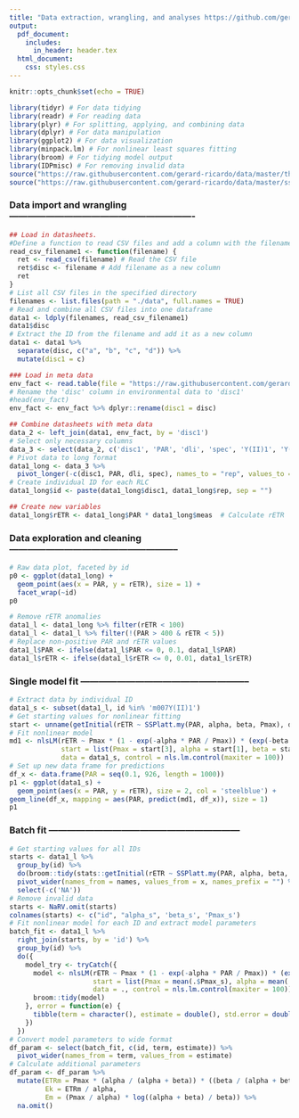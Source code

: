 ```yaml
---
title: "Data extraction, wrangling, and analyses https://github.com/gerard-ricardo/PAM-RLC-analysis.git"
output:
  pdf_document:
    includes:
      in_header: header.tex
  html_document:
    css: styles.css
---
```

```r
knitr::opts_chunk$set(echo = TRUE)
```
```r
library(tidyr) # For data tidying
library(readr) # For reading data
library(plyr) # For splitting, applying, and combining data
library(dplyr) # For data manipulation
library(ggplot2) # For data visualization
library(minpack.lm) # For nonlinear least squares fitting
library(broom) # For tidying model output
library(IDPmisc) # For removing invalid data
source("https://raw.githubusercontent.com/gerard-ricardo/data/master/theme_sleek2")
source("https://raw.githubusercontent.com/gerard-ricardo/data/master/ssplattmy")
```
### Data import and wrangling-------------------------------------------------------------
```r
## Load in datasheets. 
#Define a function to read CSV files and add a column with the filename
read_csv_filename1 <- function(filename) {
  ret <- read_csv(filename) # Read the CSV file
  ret$disc <- filename # Add filename as a new column
  ret
}
# List all CSV files in the specified directory
filenames <- list.files(path = "./data", full.names = TRUE)
# Read and combine all CSV files into one dataframe
data1 <- ldply(filenames, read_csv_filename1)
data1$disc
# Extract the ID from the filename and add it as a new column
data1 <- data1 %>%
  separate(disc, c("a", "b", "c", "d")) %>%
  mutate(disc1 = c)

### Load in meta data
env_fact <- read.table(file = "https://raw.githubusercontent.com/gerard-ricardo/data/master/postset%20treat%20mil", header = TRUE, dec = ",", na.strings = c("", ".", "NA"))
# Rename the 'disc' column in environmental data to 'disc1'
#head(env_fact)
env_fact <- env_fact %>% dplyr::rename(disc1 = disc)

## Combine datasheets with meta data
data_2 <- left_join(data1, env_fact, by = 'disc1')
# Select only necessary columns
data_3 <- select(data_2, c('disc1', 'PAR', 'dli', 'spec', 'Y(II)1', 'Y(II)2', 'Y(II)3'))
# Pivot data to long format
data1_long <- data_3 %>%
  pivot_longer(-c(disc1, PAR, dli, spec), names_to = "rep", values_to = "meas")
# Create individual ID for each RLC
data1_long$id <- paste(data1_long$disc1, data1_long$rep, sep = "")

## Create new variables
data1_long$rETR <- data1_long$PAR * data1_long$meas  # Calculate rETR
```
### Data exploration and cleaning--------------------------------------------------------
```r
# Raw data plot, faceted by id
p0 <- ggplot(data1_long) + 
  geom_point(aes(x = PAR, y = rETR), size = 1) + 
  facet_wrap(~id)
p0

# Remove rETR anomalies
data1_l <- data1_long %>% filter(rETR < 100)
data1_l <- data1_l %>% filter(!(PAR > 400 & rETR < 5))
# Replace non-positive PAR and rETR values
data1_l$PAR <- ifelse(data1_l$PAR <= 0, 0.1, data1_l$PAR)
data1_l$rETR <- ifelse(data1_l$rETR <= 0, 0.01, data1_l$rETR)
```
### Single model fit --------------------------------------------------------
```r
# Extract data by individual ID
data1_s <- subset(data1_l, id %in% 'm007Y(II)1')  
# Get starting values for nonlinear fitting
start <- unname(getInitial(rETR ~ SSPlatt.my(PAR, alpha, beta, Pmax), data1_s))
# Fit nonlinear model
md1 <- nlsLM(rETR ~ Pmax * (1 - exp(-alpha * PAR / Pmax)) * (exp(-beta * PAR / Pmax)),
             start = list(Pmax = start[3], alpha = start[1], beta = start[2]),
             data = data1_s, control = nls.lm.control(maxiter = 100))
# Set up new data frame for predictions
df_x <- data.frame(PAR = seq(0.1, 926, length = 1000))
p1 <- ggplot(data1_s) + 
  geom_point(aes(x = PAR, y = rETR), size = 2, col = 'steelblue') +
geom_line(df_x, mapping = aes(PAR, predict(md1, df_x)), size = 1)
p1  
```

### Batch fit ---------------------------------------------------------------
```r
# Get starting values for all IDs
starts <- data1_l %>%
  group_by(id) %>%
  do(broom::tidy(stats::getInitial(rETR ~ SSPlatt.my(PAR, alpha, beta, Ys), data = .))) %>%
  pivot_wider(names_from = names, values_from = x, names_prefix = "") %>%
  select(-c('NA'))
# Remove invalid data
starts <- NaRV.omit(starts)
colnames(starts) <- c("id", "alpha_s", 'beta_s', 'Pmax_s')
# Fit nonlinear model for each ID and extract model parameters
batch_fit <- data1_l %>%
  right_join(starts, by = 'id') %>%
  group_by(id) %>%
  do({
    model_try <- tryCatch({
      model <- nlsLM(rETR ~ Pmax * (1 - exp(-alpha * PAR / Pmax)) * (exp(-beta * PAR / Pmax)),
                     start = list(Pmax = mean(.$Pmax_s), alpha = mean(.$alpha_s), beta = mean(.$beta_s)),
                     data = ., control = nls.lm.control(maxiter = 100))
      broom::tidy(model)
    }, error = function(e) {
      tibble(term = character(), estimate = double(), std.error = double(), statistic = double(), p.value = double())
    })
  })
# Convert model parameters to wide format
df_param <- select(batch_fit, c(id, term, estimate)) %>%
  pivot_wider(names_from = term, values_from = estimate)
# Calculate additional parameters
df_param <- df_param %>%
  mutate(ETRm = Pmax * (alpha / (alpha + beta)) * ((beta / (alpha + beta))^(beta / alpha)),
         Ek = ETRm / alpha,
         Em = (Pmax / alpha) * log((alpha + beta) / beta)) %>%
  na.omit()
```
